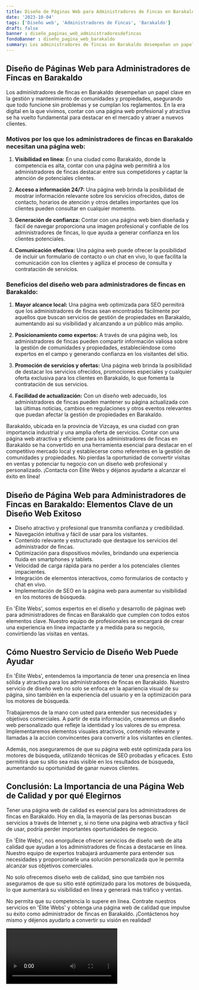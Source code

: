 ```yaml
---
title: Diseño de Páginas Web para Administradores de Fincas en Barakaldo
date: '2023-10-04'
tags: ['Diseño web', 'Administradores de Fincas', 'Barakaldo']
draft: false
banner : diseño_paginas_web_administradoresdefincas
fondoBanner : diseño_pagina_web_barakaldo
summary: Los administradores de fincas en Barakaldo desempeñan un papel clave en la gestión y mantenimiento de comunidades y propiedades, asegurando que todo funcione sin problemas y se cumplan los reglamentos. En la era digital en la que vivimos, contar con una página web profesional y atractiva se ha vuelto fundamental para destacar en el mercado y atraer a nuevos clientes.
---
```


## Diseño de Páginas Web para Administradores de Fincas en Barakaldo

Los administradores de fincas en Barakaldo desempeñan un papel clave en la gestión y mantenimiento de comunidades y propiedades, asegurando que todo funcione sin problemas y se cumplan los reglamentos. En la era digital en la que vivimos, contar con una página web profesional y atractiva se ha vuelto fundamental para destacar en el mercado y atraer a nuevos clientes.

### Motivos por los que los administradores de fincas en Barakaldo necesitan una página web:

1. **Visibilidad en línea:** En una ciudad como Barakaldo, donde la competencia es alta, contar con una página web permitirá a los administradores de fincas destacar entre sus competidores y captar la atención de potenciales clientes.

2. **Acceso a información 24/7:** Una página web brinda la posibilidad de mostrar información relevante sobre los servicios ofrecidos, datos de contacto, horarios de atención y otros detalles importantes que los clientes pueden consultar en cualquier momento.

3. **Generación de confianza:** Contar con una página web bien diseñada y fácil de navegar proporciona una imagen profesional y confiable de los administradores de fincas, lo que ayuda a generar confianza en los clientes potenciales.

4. **Comunicación efectiva:** Una página web puede ofrecer la posibilidad de incluir un formulario de contacto o un chat en vivo, lo que facilita la comunicación con los clientes y agiliza el proceso de consulta y contratación de servicios.

### Beneficios del diseño web para administradores de fincas en Barakaldo:

1. **Mayor alcance local:** Una página web optimizada para SEO permitirá que los administradores de fincas sean encontrados fácilmente por aquellos que buscan servicios de gestión de propiedades en Barakaldo, aumentando así su visibilidad y alcanzando a un público más amplio.

2. **Posicionamiento como expertos:** A través de una página web, los administradores de fincas pueden compartir información valiosa sobre la gestión de comunidades y propiedades, estableciéndose como expertos en el campo y generando confianza en los visitantes del sitio.

3. **Promoción de servicios y ofertas:** Una página web brinda la posibilidad de destacar los servicios ofrecidos, promociones especiales y cualquier oferta exclusiva para los clientes en Barakaldo, lo que fomenta la contratación de sus servicios.

4. **Facilidad de actualización:** Con un diseño web adecuado, los administradores de fincas pueden mantener su página actualizada con las últimas noticias, cambios en regulaciones y otros eventos relevantes que puedan afectar la gestión de propiedades en Barakaldo.

Barakaldo, ubicada en la provincia de Vizcaya, es una ciudad con gran importancia industrial y una amplia oferta de servicios. Contar con una página web atractiva y eficiente para los administradores de fincas en Barakaldo se ha convertido en una herramienta esencial para destacar en el competitivo mercado local y establecerse como referentes en la gestión de comunidades y propiedades. No pierdas la oportunidad de convertir visitas en ventas y potenciar tu negocio con un diseño web profesional y personalizado. ¡Contacta con Élite Webs y déjanos ayudarte a alcanzar el éxito en línea!

<GifSeo />

<Cta />

## Diseño de Página Web para Administradores de Fincas en Barakaldo: Elementos Clave de un Diseño Web Exitoso

- Diseño atractivo y profesional que transmita confianza y credibilidad.
- Navegación intuitiva y fácil de usar para los visitantes.
- Contenido relevante y estructurado que destaque los servicios del administrador de fincas.
- Optimización para dispositivos móviles, brindando una experiencia fluida en smartphones y tablets.
- Velocidad de carga rápida para no perder a los potenciales clientes impacientes.
- Integración de elementos interactivos, como formularios de contacto y chat en vivo.
- Implementación de SEO en la página web para aumentar su visibilidad en los motores de búsqueda.

En 'Élite Webs', somos expertos en el diseño y desarrollo de páginas web para administradores de fincas en Barakaldo que cumplen con todos estos elementos clave. Nuestro equipo de profesionales se encargará de crear una experiencia en línea impactante y a medida para su negocio, convirtiendo las visitas en ventas.

## Cómo Nuestro Servicio de Diseño Web Puede Ayudar

En 'Élite Webs', entendemos la importancia de tener una presencia en línea sólida y atractiva para los administradores de fincas en Barakaldo. Nuestro servicio de diseño web no solo se enfoca en la apariencia visual de su página, sino también en la experiencia del usuario y en la optimización para los motores de búsqueda.

Trabajaremos de la mano con usted para entender sus necesidades y objetivos comerciales. A partir de esta información, crearemos un diseño web personalizado que refleje la identidad y los valores de su empresa. Implementaremos elementos visuales atractivos, contenido relevante y llamadas a la acción convincentes para convertir a los visitantes en clientes.

Además, nos aseguraremos de que su página web esté optimizada para los motores de búsqueda, utilizando técnicas de SEO probadas y eficaces. Esto permitirá que su sitio sea más visible en los resultados de búsqueda, aumentando su oportunidad de ganar nuevos clientes.

## Conclusión: La Importancia de una Página Web de Calidad y por qué Elegirnos

Tener una página web de calidad es esencial para los administradores de fincas en Barakaldo. Hoy en día, la mayoría de las personas buscan servicios a través de Internet y, si no tiene una página web atractiva y fácil de usar, podría perder importantes oportunidades de negocio.

En 'Élite Webs', nos enorgullece ofrecer servicios de diseño web de alta calidad que ayudan a los administradores de fincas a destacarse en línea. Nuestro equipo de expertos trabajará arduamente para entender sus necesidades y proporcionarle una solución personalizada que le permita alcanzar sus objetivos comerciales.

No solo ofrecemos diseño web de calidad, sino que también nos aseguramos de que su sitio esté optimizado para los motores de búsqueda, lo que aumentará su visibilidad en línea y generará más tráfico y ventas.

No permita que su competencia lo supere en línea. Contrate nuestros servicios en 'Élite Webs' y obtenga una página web de calidad que impulse su éxito como administrador de fincas en Barakaldo. ¡Contáctenos hoy mismo y déjenos ayudarlo a convertir su visión en realidad!

<Video />

<CtaBot job='Administradores de Fincas' city='Barakaldo'/>

<Gmaps query='Barakaldo+españa+maps' />